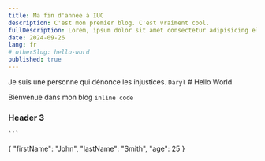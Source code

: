 ```yaml
---
title: Ma fin d'annee à IUC
description: C'est mon premier blog. C'est vraiment cool.
fullDescription: Lorem, ipsum dolor sit amet consectetur adipisicing elit. Facere rem, optio doloribus ratione eum harum accusamus alias officia rerum architecto laboriosam! Aperiam recusandae numquam quo facilis accusantium ut reiciendis incidunt.
date: 2024-09-26
lang: fr
# otherSlug: hello-word
published: true
---
```

<YouTube id="UONPCDkoM94"  />
<Callout type="danger">Je suis une personne qui dénonce les injustices.</Callout>
<Code>Daryl</Code>
# Hello World

Bienvenue dans mon blog `inline code` 

### Header 3
 	```
{
  "firstName": "John",
  "lastName": "Smith",
  "age": 25
}
